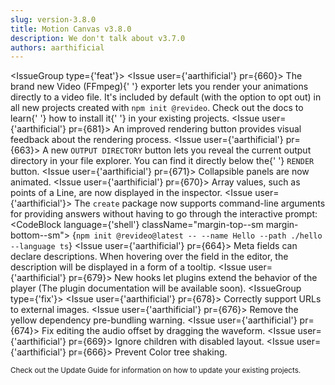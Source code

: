 ```yaml
---
slug: version-3.8.0
title: Motion Canvas v3.8.0
description: We don't talk about v3.7.0
authors: aarthificial
---
```



<IssueGroup type={'feat'}>
  <Issue user={'aarthificial'} pr={660}>
    The brand new <Link to="/docs/rendering/video">Video (FFmpeg)</Link>{' '}
    exporter lets you render your animations directly to a video file. It's
    included by default (with the option to opt out) in all new projects created
    with <code>npm init @revideo</code>. Check out the docs to learn{' '}
    <Link to="/docs/rendering/video#existing-project">how to install it</Link>{' '}
    in your existing projects.
    <PullRequest id={673} />
  </Issue>
  <Issue user={'aarthificial'} pr={681}>
    An improved rendering button provides visual feedback about the rendering
    process.
    <PullRequest id={662} />
  </Issue>
  <Issue user={'aarthificial'} pr={663}>
    A new <code>OUTPUT DIRECTORY</code> button lets you reveal the current
    output directory in your file explorer. You can find it directly below the{' '}
    <code>RENDER</code> button.
  </Issue>
  <Issue user={'aarthificial'} pr={671}>
    Collapsible panels are now animated.
  </Issue>
  <Issue user={'aarthificial'} pr={670}>
    Array values, such as points of a Line, are now displayed in the inspector.
  </Issue>
  <Issue user={'aarthificial'}>
    The <code>create</code> package now supports command-line arguments for
    providing answers without having to go through the interactive prompt:
    <PullRequest id={668} />
    <CodeBlock language={'shell'} className="margin-top--sm margin-bottom--sm">
      {`npm init @revideo@latest -- --name Hello --path ./hello --language ts`}
    </CodeBlock>
  </Issue>
  <Issue user={'aarthificial'} pr={664}>
    Meta fields can declare descriptions. When hovering over the field in the
    editor, the description will be displayed in a form of a tooltip.
  </Issue>
  <Issue user={'aarthificial'} pr={679}>
    New hooks let plugins extend the behavior of the player (The plugin
    documentation will be available soon).
  </Issue>
</IssueGroup>
<IssueGroup type={'fix'}>
  <Issue user={'aarthificial'} pr={678}>
    Correctly support URLs to external images.
  </Issue>
  <Issue user={'aarthificial'} pr={676}>
    Remove the yellow dependency pre-bundling warning.
  </Issue>
  <Issue user={'aarthificial'} pr={674}>
    Fix editing the audio offset by dragging the waveform.
  </Issue>
  <Issue user={'aarthificial'} pr={669}>
    Ignore children with disabled layout.
  </Issue>
  <Issue user={'aarthificial'} pr={666}>
    Prevent Color tree shaking.
  </Issue>
</IssueGroup>

<small>
  Check out <Link to="/docs/updating">the Update Guide</Link> for information on
  how to update your existing projects.
</small>
